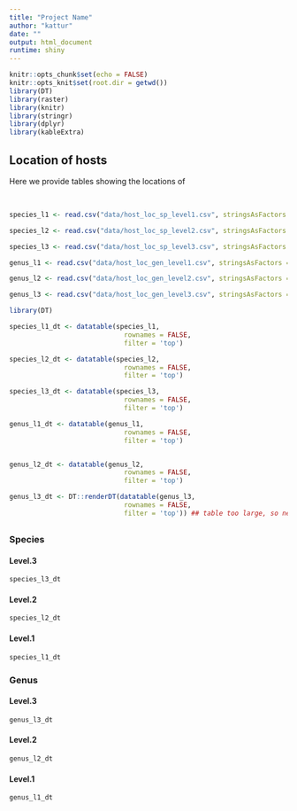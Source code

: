 ```yaml
---
title: "Project Name"
author: "kattur"
date: "" 
output: html_document 
runtime: shiny
---
```


```r
knitr::opts_chunk$set(echo = FALSE)
knitr::opts_knit$set(root.dir = getwd())
library(DT)
library(raster)
library(knitr)
library(stringr)
library(dplyr)
library(kableExtra)
```


## Location of hosts

Here we provide tables showing the locations of 

<br>


```r


species_l1 <- read.csv("data/host_loc_sp_level1.csv", stringsAsFactors = FALSE)

species_l2 <- read.csv("data/host_loc_sp_level2.csv", stringsAsFactors = FALSE)

species_l3 <- read.csv("data/host_loc_sp_level3.csv", stringsAsFactors = FALSE)

genus_l1 <- read.csv("data/host_loc_gen_level1.csv", stringsAsFactors = FALSE)

genus_l2 <- read.csv("data/host_loc_gen_level2.csv", stringsAsFactors = FALSE)

genus_l3 <- read.csv("data/host_loc_gen_level3.csv", stringsAsFactors = FALSE)


```

  

```r
library(DT)

species_l1_dt <- datatable(species_l1,
                             rownames = FALSE,
                             filter = 'top')

species_l2_dt <- datatable(species_l2,
                             rownames = FALSE,
                             filter = 'top')

species_l3_dt <- datatable(species_l3,
                             rownames = FALSE,
                             filter = 'top')

genus_l1_dt <- datatable(genus_l1,
                             rownames = FALSE,
                             filter = 'top')


genus_l2_dt <- datatable(genus_l2,
                             rownames = FALSE,
                             filter = 'top')

genus_l3_dt <- DT::renderDT(datatable(genus_l3,
                             rownames = FALSE,
                             filter = 'top')) ## table too large, so need to render using shiny


```

## {.tabset}

### Species{.tabset .col-leftmid}
#### Level.3 
```r
species_l3_dt   
```
#### Level.2
```r
species_l2_dt
```
#### Level.1
```r
species_l1_dt
```
##### {-}

### {-}

### Genus{.tabset .col-leftmid}
#### Level.3 
```r
genus_l3_dt   
```
#### Level.2
```r
genus_l2_dt
```
#### Level.1
```r
genus_l1_dt
```

##### {-}

### {-}

## {-}




<br>


